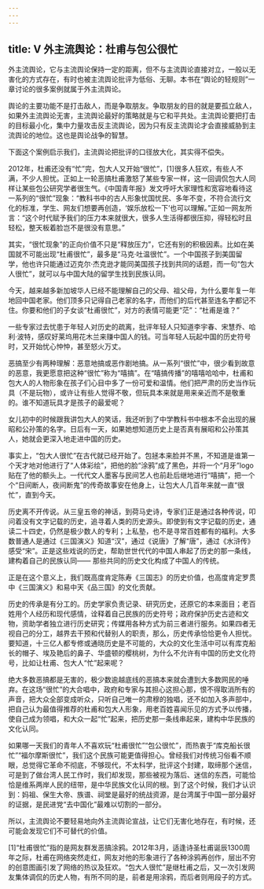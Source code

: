 ```yaml
---
---
---
```

title: Ⅴ 外主流舆论：杜甫与包公很忙
---

外主流舆论，它与主流舆论保持一定的距离，但不与主流舆论直接对立，一般以无害化的方式存在，有时也被主流舆论批评为低俗、无聊。本书在“舆论的轻规则”一章讨论的很多案例就属于外主流舆论。

舆论的主要功能不是打击敌人，而是争取朋友。争取朋友的目的就是要孤立敌人，如果外主流舆论无害，主流舆论最好的策略就是与它和平共处。主流舆论要把打击的目标最小化，集中力量攻击反主流舆论，因为只有反主流舆论才会直接威胁到主流舆论的地位。这也是舆论战争的智慧。

下面这个案例启示我们，主流舆论把批评的口径放大化，其实得不偿失。

2012年，杜甫还没有“忙”完，包大人又开始“很忙”，[1]很多人狂欢，有些人不满，不少人担忧。正如上一轮恶搞杜甫激怒了某些专家一样，这一回调侃包大人同样让某些包公研究学者很生气。《中国青年报》发文呼吁大家理性和宽容地看待这一系列的“很忙”现象：“教科书中的古人形象忧国忧民、多年不变，不符合流行文化的标准，学生、网友们想要再创造，‘娱乐放松一下’也可以理解。”正如一网友所言：“这个时代赋予我们的压力本来就很大，很多人生活得都很压抑，得轻松时且轻松，整天板着脸岂不是很没有意思。”

其实，“很忙现象”的正向价值不只是“释放压力”，它还有别的积极因素。比如在美国就不可能出现“杜甫很忙”，最多是“马克·吐温很忙”。一个中国孩子到美国留学，他也许只能通过迈克尔·杰克逊才能同美国孩子找到共同的话题，而一句“包大人很忙”，就可以与中国大陆的留学生找到民族认同。

今天，越来越多新加坡华人已经不能理解自己的父母、祖父母，为什么要年复一年地回中国老家。他们顶多只记得自己老家的名字，而他们的后代甚至连名字都记不住。你要和他们的子女谈“杜甫很忙”，对方的表情可能更“茫”：“杜甫是谁？”

一些专家过去忧患于年轻人对历史的疏离，批评年轻人只知道李宇春、宋慧乔、哈利·波特，感叹好莱坞用花木兰来赚中国人的钱。可当年轻人玩起中国的历史符号时，又开始忧心忡忡，甚至怒火万丈。

恶搞至少有两种理解：恶意地搞或恶作剧地搞。从一系列“很忙”中，很少看到故意的恶意，我更愿意把这种“很忙”称为“嘻搞”。在“嘻搞传播”的嘻嘻哈哈中，杜甫和包大人的人物形象在孩子们心目中多了一份可爱和温情。他们把严肃的历史当作玩具（不是玩物），或许让有些人觉得不敬，但玩具本来就是用来亲近而不是敬重的。谁不知道玩具才是孩子的最爱呢？

女儿初中的时候跟我讲包大人的笑话，我还听到了中学教科书中根本不会出现的展昭和公孙策的名字。日后有一天，如果她想知道历史上是否真有展昭和公孙策其人，她就会更深入地走进中国的历史。

事实上，“包大人很忙”在古代就已经开始了。包拯本来脸并不黑，不知道是谁第一个天才地对他进行了“人体彩绘”，把他的脸“涂鸦”成了黑色，并将一个“月牙”logo贴在了他的额头上。一代代文人墨客与民间艺人也前赴后继地进行“嘻搞”，把一个个“日间断人，夜间断鬼”的传奇故事安在他身上，让包大人几百年来就一直“很忙”，直到今天。

历史离不开传说。从三皇五帝的神话，到荷马史诗，专家们正是通过各种传说，叩问着没有文字记载的历史，追寻着人类的历史源头。即使到有文字记载的历史，通读二十四史，仍然是极少数人的专利；上私塾，也不是寻常百姓都有的福利。大多数普通人是通过《三国演义》知道“汉”，通过《说唐》了解“唐”，通过《水浒传》感受“宋”。正是这些戏说的历史，帮助世世代代的中国人串起了历史的那一条线，建构着自己的民族认同—— 那些共同的历史文化构成了中国人的传统。

正是在这个意义上，我们既高度肯定陈寿《三国志》的历史价值，也高度肯定罗贯中《三国演义》和易中天《品三国》的文化贡献。

历史的传承是有分工的。历史学家负责记录、研究历史，还原它的本来面目；老百姓用个人经历和现代感情，诠释着自己民族的历史符号；政府保护历史古迹和文物，资助学者独立进行历史研究；传媒用各种方式为前三者进行服务。如果四者无视自己的分工，越界去干预和代替别人的职责，那么，历史传承恰恰更令人担忧。要知道，十三亿人都专修或通晓历史是不可能的，大众的文化生活中可以有库克船长的帽子、埃及艳后的鼻子、华盛顿的樱桃树，为什么不允许有中国的历史文化符号，比如让杜甫、包大人“忙”起来呢？

绝大多数恶搞都是无害的，极少数逾越底线的恶搞本来就会遭到大多数网民的唾弃。在这场“很忙”的大合唱中，政府和专家与其担心这担心那，恨不得取消所有的声音，把大众全部变成听众，只听自己唯一的肃穆的独唱，还不如加入多声部中，把自己认为最值得推荐的杜甫和包大人形象，用老百姓喜闻乐见的方式予以传播，使自己成为领唱，和大众一起“忙”起来，把历史那一条线串起来，建构中华民族的文化认同。

如果哪一天我们的青年人不喜欢玩“杜甫很忙”“包公很忙”，而热衷于“库克船长很忙”“福尔摩斯很忙”，我们这个民族可能更值得担心。曾经我们对传统习俗看不顺眼，总觉得它革命不彻底，不够现代，不太科学，批评这个封建，取缔那个迷信，可是到了做台湾人民工作时，我们却发现，那些被视为落后、迷信的东西，可能恰恰是维系两岸人民的纽带，是中华民族文化认同的根。到了这个时候，我们才认识到：妈祖、保生大帝、族谱、祠堂是最好的统战资源，是台湾属于中国一部分最好的证据，是民进党“去中国化”最难以切割的一部分。

所以，主流舆论不要轻易地向外主流舆论宣战，让它们无害化地存在，有时候，还可能会发现它们不可替代的价值。

[1]“杜甫很忙”指的是网友群发恶搞涂鸦。2012年3月，适逢诗圣杜甫诞辰1300周年之际，杜甫在网络突然走红，网友对他的形象进行了各种涂鸦再创作，层出不穷的创意图画引发了网络的热议及狂欢。“包大人很忙”是继杜甫之后，又一次引发网友集体调侃的历史人物，有所不同的是，前者是用涂鸦，而后者则用段子的方式。
